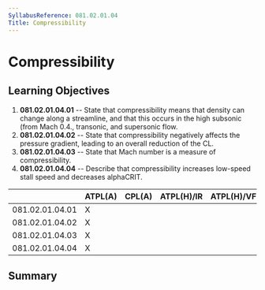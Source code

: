 ```yaml
---
SyllabusReference: 081.02.01.04
Title: Compressibility
---
```


# Compressibility

## Learning Objectives

1.  **081.02.01.04.01** -- State that compressibility means that density can
    change along a streamline, and that this occurs in the high subsonic (from
    Mach 0.4., transonic, and supersonic flow.
2.  **081.02.01.04.02** -- State that compressibility negatively affects the
    pressure gradient, leading to an overall reduction of the CL.
3.  **081.02.01.04.03** -- State that Mach number is a measure of
    compressibility.
4.  **081.02.01.04.04** -- Describe that compressibility increases low-speed
    stall speed and decreases alphaCRIT.

|                 | ATPL(A) | CPL(A) | ATPL(H)/IR | ATPL(H)/VFR | CPL(H) | IR  | CBIR(A) |
| --------------- | ------- | ------ | ---------- | ----------- | ------ | --- | ------- |
| 081.02.01.04.01 | X       |        |            |             |        |     |         |
| 081.02.01.04.02 | X       |        |            |             |        |     |         |
| 081.02.01.04.03 | X       |        |            |             |        |     |         |
| 081.02.01.04.04 | X       |        |            |             |        |     |         |

## Summary
